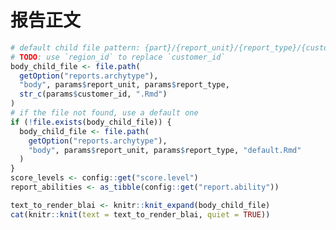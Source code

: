 # 报告正文

```r
# default child file pattern: {part}/{report_unit}/{report_type}/{customer_id}
# TODO: use `region_id` to replace `customer_id`
body_child_file <- file.path(
  getOption("reports.archytype"),
  "body", params$report_unit, params$report_type,
  str_c(params$customer_id, ".Rmd")
)
# if the file not found, use a default one
if (!file.exists(body_child_file)) {
  body_child_file <- file.path(
    getOption("reports.archytype"),
    "body", params$report_unit, params$report_type, "default.Rmd"
  )
}
score_levels <- config::get("score.level")
report_abilities <- as_tibble(config::get("report.ability"))
```

```r
text_to_render_blai <- knitr::knit_expand(body_child_file)
cat(knitr::knit(text = text_to_render_blai, quiet = TRUE))
```
